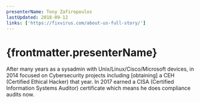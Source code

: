 ```yaml
---
presenterName: Tony Zafiropoulos
lastUpdated: 2018-09-12
links: ['https://fixvirus.com/about-us-full-story/']
---
```


# {frontmatter.presenterName}

After many years as a sysadmin with Unix/Linux/Cisco/Microsoft devices, in 2014 focused on Cybersecurity projects including [obtaining] a CEH (Certified Ethical Hacker) that year. In 2017 earned a CISA (Certified Information Systems Auditor) certificate which means he does compliance audits now.
